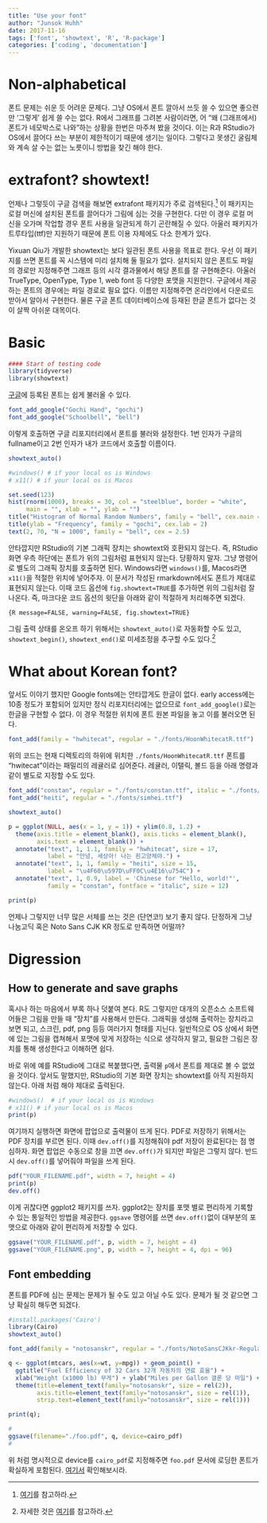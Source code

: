 ```yaml
---
title: "Use your font"
author: "Junsok Huhh"
date: 2017-11-16
tags: ['font', 'showtext', 'R', 'R-package']
categories: ['coding', 'documentation'] 
---
```


<style>
pre.bluebox {
    background-color: #aabbff !important;
}
pre.redbox {
    background-color: #ffbbbb !important;
}
</style>

# Non-alphabetical 

폰트 문제는 쉬운 듯 어려운 문제다. 그냥 OS에서 폰트 깔아서 쓰듯 쓸 수 있으면 좋으련만 '그렇게' 쉽게 쓸 수는 없다. R에서 그래프를 그려본 사람이라면, 어 "왜 (그래프에서) 폰트가 네모박스로 나와"하는 상황을 한번은 마주쳐 봤을 것이다. 이는 R과 RStudio가 OS에서 끌어다 쓰는 부분이 제한적이기 때문에 생기는 일이다. 그렇다고 못생긴 굴림체와 계속 살 수는 없는 노릇이니 방법을 찾긴 해야 한다. 

# extrafont? showtext!

언제나 그렇듯이 구글 검색을 해보면 extrafont 패키지가 주로 검색된다.[^extrafont] 이 패키지는 로컬 머신에 설치된 폰트를 끌어다가 그림에 심는 것을 구현한다. 다만 이 경우 로컬 머신을 오가며 작업할 경우 폰트 사용을 일관되게 하기 곤란해질 수 있다. 아울러 패키지가 트루타입(ttf)만 지원하기 때문에 폰트 이용 자체에도 다소 한계가 있다. 

Yixuan Qiu가 개발한 showtext는 보다 일관된 폰트 사용을 목표로 한다. 우선 이 패키지를 쓰면 폰트를 꼭 시스템에 미리 설치해 둘 필요가 없다. 설치되지 않은 폰트도 파일의 경로만 지정해주면 그래프 등의 시각 결과물에서 해당 폰트를 잘 구현해준다. 아울러 TrueType, OpenType, Type 1, web font 등 다양한 포맷을 지원한다. 구글에서 제공하는 폰트의 경우에는  파일 경로로 필요 없다. 이름만 지정해주면 온라인에서 다운로드 받아서 알아서 구현한다. 물론 구글 폰트 데이터베이스에 등재된 한글 폰트가 없다는 것이 살짝 아쉬운 대목이다. 


[^extrafont]: [여기](http://freesearch.pe.kr/archives/3138)를 참고하라. 

# Basic 

```R
#### Start of testing code 
library(tidyverse)
library(showtext)
```

[구글](https://fonts.google.com/)에 등록된 폰트는 쉽게 불러올 수 있다. 

```R
font_add_google("Gochi Hand", "gochi")
font_add_google("Schoolbell", "bell")
```

이렇게 호출하면 구글 리포지터리에서 폰트를 불러와 설정한다. 1번 인자가 구글의 fullname이고 2번 인자가 내가 코드에서 호출할 이름이다. 

```R
showtext_auto()

#windows() # if your local os is Windows 
# x11() # if your local os is Macos 

set.seed(123)
hist(rnorm(1000), breaks = 30, col = "steelblue", border = "white",
     main = "", xlab = "", ylab = "")
title("Histogram of Normal Random Numbers", family = "bell", cex.main = 2)
title(ylab = "Frequency", family = "gochi", cex.lab = 2)
text(2, 70, "N = 1000", family = "bell", cex = 2.5)
```

안타깝지만 RStudio의 기본 그래픽 장치는 showtext와 호환되지 않는다. 즉, RStudio 화면 우측 하단에는 폰트가 위의 그림처럼 표현되지 않는다. 당황하지 말자. 그냥 명령어로 별도의 그래픽 장치를 호출하면 된다. Windows라면 `windows()`를, Macos라면 `x11()`을 적절한 위치에 넣어주자. 이 문서가 작성된 rmarkdown에서도 폰트가 제대로 표현되지 않는다. 이때 코드 옵션에  `fig.showtext=TRUE`를 추가하면 위의 그림처럼 잘 나온다. 즉, 마크다운 코드 옵션의 윗단을 아래와 같이 적절하게 처리해주면 되겠다. 

```{}
{R message=FALSE, warning=FALSE, fig.showtext=TRUE}
```

그림 출력 상태를 온오프 하기 위해서는 `showtext_auto()`로 자동화할 수도 있고, `showtext_begin()`, `showtext_end()`로 미세조정을 추구할 수도 있다.[^showtext] 

[^showtext]: 자세한 것은 [여기](https://cran.rstudio.com/web/packages/showtext/vignettes/introduction.html)를 참고하라. 

# What about Korean font? 

앞서도 이야기 했지만 Google fonts에는 안타깝게도 한글이 없다. early access에는 10종 정도가 포함되어 있지만 정식 리포지터리에는 없으므로 `font_add_google()`로는 한글을 구현할 수 없다. 이 경우 적절한 위치에 폰트 원본 파일을 놓고 이를 불러오면 된다. 

```R
font_add(family = "hwhitecat", regular = "./fonts/HoonWhitecatR.ttf")
```

위의 코드는 현재 디렉토리의 하위에 위치한 `./fonts/HoonWhitecatR.ttf` 폰트를 "hwitecat"이라는 패밀리의 레귤러로 심어준다. 레귤러, 이탤릭, 볼드 등을 아래 명령과 같이 별도로 지정할 수도 있다. 

```R
font_add("constan", regular = "./fonts/constan.ttf", italic = "./fonts/constani.ttf")
font_add("heiti", regular = "./fonts/simhei.ttf")
```

```R
showtext_auto()

p = ggplot(NULL, aes(x = 1, y = 1)) + ylim(0.8, 1.2) +
  theme(axis.title = element_blank(), axis.ticks = element_blank(),
        axis.text = element_blank()) +
  annotate("text", 1, 1.1, family = "hwhitecat", size = 17,
           label = "안녕, 세상아! 나는 흰고양체야.") + 
  annotate("text", 1, 1, family = "heiti", size = 15,
           label = "\u4F60\u597D\uFF0C\u4E16\u754C") +
  annotate("text", 1, 0.9, label = 'Chinese for "Hello, world!"',
           family = "constan", fontface = "italic", size = 12)

print(p)
```

언제나 그렇지만 너무 많은 서체를 쓰는 것은 (단연코!) 보기 좋지 않다. 단정하게 그냥 나눔고딕 혹은 Noto Sans CJK KR 정도로 만족하면 어떨까? 

# Digression

## How to generate and save graphs 

혹시나 하는 마음에서 부록 하나 덧붙여 본다. R도 그렇지만 대개의 오픈소스 소프트웨어들은 그림을 만들 때 "장치"를 사용해서 만든다. 그래픽을 생성해 출력하는 장치라고 보면 되고, 스크린, pdf, png 등등 여러가지 형태를 지닌다. 일반적으로 OS 상에서 화면에 있는 그림을 캡쳐해서 포맷에 맞게 저장하는 식으로 생각하지 말고, 필요한 그림은 장치를 통해 생성한다고 이해하면 쉽다. 

바로 위에 예를  RStudio에 그대로 복붙했다면, 출력물 `p`에서 폰트를 제대로 볼 수 없었을 것이다. 앞서도 말했지만, RStudio의 기본 화면 장치는 showtext를 아직 지원하지 않는다. 아래 처럼 해야 제대로 출력된다. 

```r
#windows()  # if your local os is Windows 
# x11() # if your local os is Macos 
print(p)
```

여기까지 실행하면 화면에 팝업으로 출력물이 뜨게 된다. PDF로 저장하기 위해서는 PDF 장치를 부르면 된다. 이때 `dev.off()`를 지정해줘야 pdf 저장이 완료된다는 점 명심하자. 화면 팝업은 수동으로 창을 끄면 `dev.off()`가 되지만 파일은 그렇지 않다. 반드시 `dev.off()`를 넣어줘야 파일을 쓰게 된다. 

```r
pdf("YOUR_FILENAME.pdf", width = 7, height = 4) 
print(p) 
dev.off()
```

이게 귀찮다면 ggplot2 패키지를 쓰자. ggplot2는 장치를 포맷 별로 편리하게 기록할 수 있는 통일적인 방법을 제공한다. `ggsave` 명령어를 쓰면 `dev.off()`없이 대부분의 포맷으로 아래와 같이 편리하게 저장할 수 있다. 

```r
ggsave("YOUR_FILENAME.pdf", p, width = 7, height = 4)
ggsave("YOUR_FILENAME.png", p, width = 7, height = 4, dpi = 96)
```

## Font embedding 

폰트를 PDF에 심는 문제는 문제가 될 수도 있고 아닐 수도 있다. 문제가 될 것 같으면 그냥 확실히 해두면 되겠다. 

```r

#install.packages('Cairo')
library(Cairo) 
showtext_auto()

font_add(family = "notosanskr", regular = "./fonts/NotoSansCJKkr-Regular.otf")

q <- ggplot(mtcars, aes(x=wt, y=mpg)) + geom_point() +
  ggtitle("Fuel Efficiency of 32 Cars 32개 자동차의 연료 효율") +
  xlab("Weight (x1000 lb) 무게") + ylab("Miles per Gallon 갤론 당 마일") +
  theme(title=element_text(family="notosanskr", size = rel(2)),
        axis.title=element_text(family="notosanskr", size = rel(1)),
        strip.text=element_text(family="notosanskr", size = rel(1)))

print(q);

```

```r
#
ggsave(filename="./foo.pdf", q, device=cairo_pdf)
#
```

위 처럼 명시적으로 device를 `cairo_pdf`로 지정해주면 `foo.pdf` 문서에 로딩한 폰트가 확실하게 포함된다. [여기서](http://lostineconomics.netlify.com/note/download/foo.pdf/) 확인해보시라. 

<!--- 
REFERENCE 
https://cran.rstudio.com/web/packages/showtext/vignettes/introduction.html
--->